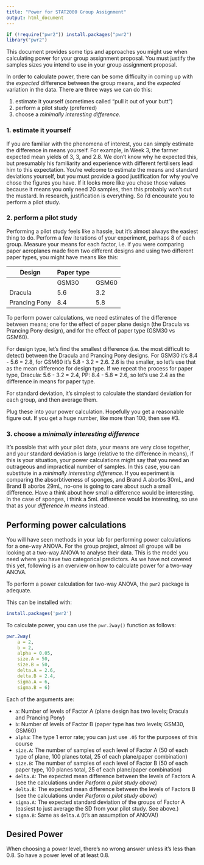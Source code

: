 ```yaml
---
title: "Power for STAT2000 Group Assignment"
output: html_document
---
```


```r
if (!require("pwr2")) install.packages("pwr2")
library("pwr2")
```


This document provides some tips and approaches you might use when calculating power for your group assignment proposal. You must justify the samples sizes you intend to use in your group assignment proposal.

In order to calculate power, there can be some difficulty in coming up with the *expected* difference between the group means, and the *expected* variation in the data. There are three ways we can do this:

 1. estimate it yourself (sometimes called "pull it out of your butt")
 2. perform a pilot study (preferred)
 3. choose a *minimally interesting difference*.

### 1. estimate it yourself

If you are familiar with the phenomena of interest, you can simply estimate the difference in means yourself. For example, in Week 3, the farmer expected mean yields of 3, 3, and 2.8. We don't know why he expected this, but presumably his familiarity and experience with different fertilisers lead him to this expectation. You're welcome to estimate the means and standard deviations yourself, but you must provide a good justification for why you've chose the figures you have. If it looks more like you chose those values because it means you only need 20 samples, then this probably won't cut the mustard. In research, justification is everything. So i'd encourate you to perform a pilot study.

### 2. perform a pilot study

Performing a pilot study feels like a hassle, but it's almost always the easiest thing to do. Perform a few iterations of your experiment, perhaps 8 of each group. Measure your means for each factor, i.e. if you were comparing paper aeroplanes made from two different designs and using two different paper types, you might have means like this:

 | Design        | Paper type
 |---------------|------------|-------|
 |               | GSM30      | GSM60 |
 | Dracula       |   5.6      |  3.2  |
 | Prancing Pony |   8.4      |  5.8  |

To perform power calculations, we need estimates of the difference between means; one for the effect of paper plane design (the Dracula vs Prancing Pony design), and for the effect of paper type (GSM30 vs GSM60).

For design type, let's find the smallest difference (i.e. the most difficult to detect) between the Dracula and Prancing Pony designs. For GSM30 it's 8.4 - 5.6 = 2.8, for GSM60 it's 5.8 - 3.2 = 2.6. 2.6 is the smaller, so let's use that as the mean difference for design type. If we repeat the process for paper type, Dracula: 5.6 - 3.2 = 2.4, PP: 8.4 - 5.8 = 2.6, so let's use 2.4 as the difference in means for paper type.

For standard deviation, it's simplest to calculate the standard deviation for each group, and then average them.

Plug these into your power calculation. Hopefully you get a reasonable figure out. If you get a huge number, like more than 100, then see #3.

### 3. choose a *minimally interesting difference*

It's possible that with your pilot data, your means are very close together, and your standard deviation is large (relative to the difference in means), if this is your situation, your power calculations might say that you need an outrageous and impractical number of samples. In this case, you can substitute in a *minimally interesting difference*. If you experiment is comparing the absorbtiveness of sponges, and Brand A aborbs 30mL, and Brand B aborbs 29mL, no-one is going to care about such a small difference. Have a think about how small a difference would be interesting. In the case of sponges, i think a 5mL difference would be interesting, so use that as your *difference in means* instead.

## Performing power calculations

You will have seen methods in your lab for performing power calculations for a one-way ANOVA. For the group project, almost all groups will be looking at a two-way ANOVA to analyse their data. This is the model you need where you have two categorical predictors. As we have not covered this yet, following is an overview on how to calculate power for a two-way ANOVA. 

To perform a power calculation for two-way ANOVA, the `pwr2` package is adequate.

This can be installed with:

```r
install.packages('pwr2')
```

To calculate power, you can use the `pwr.2way()` function as follows:

```r

pwr.2way(
    a = 2,
    b = 2,
    alpha = 0.05,
    size.A = 50,
    size.B = 50,
    delta.A = 2.6,
    delta.B = 2.4,
    sigma.A = 6,
    sigma.B = 6)
```

Each of the arguments are:

 - `a`: Number of levels of Factor A (plane design has two levels; Dracula and Prancing Pony)
 - `b`: Number of levels of Factor B (paper type has two levels; GSM30, GSM60)
 - `alpha`: The type 1 error rate; you can just use `.05` for the purposes of this course
 - `size.A`: The number of samples of each level of Factor A (50 of each type of plane, 100 planes total, 25 of each plane/paper combination)
 - `size.B`: The number of samples of each level of Factor B (50 of each paper type, 100 planes total, 25 of each plane/paper combination)
 - `delta.A`: The expected mean difference between the levels of Factors A (see the calculations under *Perform a pilot study above*)
 - `delta.B`: The expected mean difference between the levels of Factors B (see the calculations under *Perform a pilot study above*)
 - `sigma.A`: The expected standard deviation of the groups of Factor A (easiest to just average the SD from your pilot study. See above.)
 - `sigma.B`: Same as `delta.A` (it's an assumption of ANOVA!)

## Desired Power

When choosing a power level, there's no wrong answer unless it's less than 0.8. So have a power level of at least 0.8.
